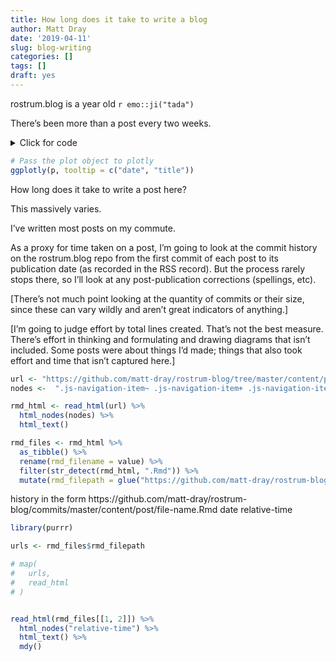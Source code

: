 ```yaml
---
title: How long does it take to write a blog
author: Matt Dray
date: '2019-04-11'
slug: blog-writing
categories: []
tags: []
draft: yes
---
```


rostrum.blog is a year old `r emo::ji("tada")`

There’s been more than a post every two weeks.

<details><summary>Click for code</summary>
```r
# Load packages
library(dplyr)  # data manipulation
library(rvest)  # web scrape
library(stringr)  # string manipulation
library(lubridate)  # deal with dates
library(ggplot2)  # plots
library(plotly)  # interactive plots
library(glue)

# Scrape the rostrum.blog home page
html <- read_html("https://rostrum.blog/")

# Extract the post titles
title <- html %>%
  html_nodes(".archive-item-link") %>%
  html_text()

# Extract the post dates
date <- html %>%
  html_nodes(".archive-item-date") %>%
  html_text() %>%
  str_replace_all("\n|[:space:]", "")

# Dataframe of titles and dates
posts <- tibble(title = title, date = date)

# Create plot object
p <- posts %>%
  mutate(
    date = ymd(date),  # to space out the points by date
    count = 1  # dummy to indicate a post was made
  ) %>% 
  ggplot(aes(x = date, y = count, label = title)) +
  geom_point() +
  theme_void() +  # strip plot elements
  theme(panel.grid = element_blank())  # to stop plotly rendering grid

# Pass the plot object to plotly (actually performed outside this ccode chunk)
# ggplotly(p)
```
</details>

```r
# Pass the plot object to plotly
ggplotly(p, tooltip = c("date", "title"))
```
How long does it take to write a post here?

This massively varies.

I’ve written most posts on my commute.

As a proxy for time taken on a post, I’m going to look at the commit history on the rostrum.blog repo from the first commit of each post to its publication date (as recorded in the RSS record). But the process rarely stops there, so I’ll look at any post-publication corrections (spellings, etc).

[There's not much point looking at the quantity of commits or their size, since these can vary wildly and aren't great indicators of anything.] 

[I’m going to judge effort by total lines created. That’s not the best measure. There’s effort in thinking and formulating and drawing diagrams that isn’t included. Some posts were about things I’d made; things that also took effort and time that isn’t captured here.]

```r
url <- "https://github.com/matt-dray/rostrum-blog/tree/master/content/post"
nodes <-  ".js-navigation-item~ .js-navigation-item+ .js-navigation-item .js-navigation-open"

rmd_html <- read_html(url) %>% 
  html_nodes(nodes) %>% 
  html_text()

rmd_files <- rmd_html %>% 
  as_tibble() %>%
  rename(rmd_filename = value) %>% 
  filter(str_detect(rmd_html, ".Rmd")) %>% 
  mutate(rmd_filepath = glue("https://github.com/matt-dray/rostrum-blog/commits/master/content/post/{rmd_filename}"))
```



history in the form
https://github.com/matt-dray/rostrum-blog/commits/master/content/post/file-name.Rmd
date
relative-time

```r
library(purrr)

urls <- rmd_files$rmd_filepath

# map(
#   urls,
#   read_html
# )


read_html(rmd_files[[1, 2]]) %>% 
  html_nodes("relative-time") %>% 
  html_text() %>% 
  mdy()
```

